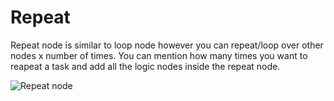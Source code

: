 # Repeat


Repeat node is similar to loop node however you can repeat/loop over other nodes x number of times. You can mention how many times you want to reapeat a task and add all the logic nodes inside the repeat node.

<Image src={repeat} alt="Repeat node" width={1200} />
